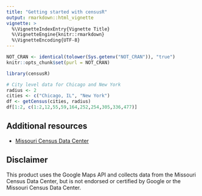 ```yaml
---
title: "Getting started with censusR"
output: rmarkdown::html_vignette
vignette: >
  %\VignetteIndexEntry{Vignette Title}
  %\VignetteEngine{knitr::rmarkdown}
  %\VignetteEncoding{UTF-8}
---
```


```r
NOT_CRAN <- identical(tolower(Sys.getenv("NOT_CRAN")), "true")
knitr::opts_chunk$set(purl = NOT_CRAN)
```

```r
library(censusR)

# City level data for Chicago and New York
radius <- 2
cities <- c("Chicago, IL", "New York")
df <- getCensus(cities, radius)
df[1:2, c(1:2,12,55,59,164,252,254,305,336,477)]
```


## Additional resources
* [Missouri Census Data Center](http://mcdc.missouri.edu/)

## Disclaimer
This product uses the Google Maps API and collects data from the Missouri Census Data Center, but is not endorsed or certified by Google or the Missouri Census Data Center.
